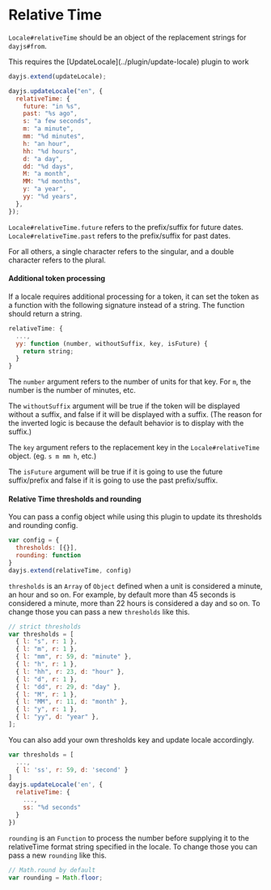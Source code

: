 
# Relative Time

`Locale#relativeTime` should be an object of the replacement strings for `dayjs#from`.

<Callout>
  This requires the [UpdateLocale](../plugin/update-locale) plugin to work
</Callout>

```js
dayjs.extend(updateLocale);

dayjs.updateLocale("en", {
  relativeTime: {
    future: "in %s",
    past: "%s ago",
    s: "a few seconds",
    m: "a minute",
    mm: "%d minutes",
    h: "an hour",
    hh: "%d hours",
    d: "a day",
    dd: "%d days",
    M: "a month",
    MM: "%d months",
    y: "a year",
    yy: "%d years",
  },
});
```

`Locale#relativeTime.future` refers to the prefix/suffix for future dates. `Locale#relativeTime.past` refers to the prefix/suffix for past dates.

For all others, a single character refers to the singular, and a double character refers to the plural.

#### Additional token processing

If a locale requires additional processing for a token, it can set the token as a function with the following signature instead of a string. The function should return a string.

```js
relativeTime: {
  ...,
  yy: function (number, withoutSuffix, key, isFuture) {
    return string;
  }
}
```

The `number` argument refers to the number of units for that key. For `m`, the number is the number of minutes, etc.

The `withoutSuffix` argument will be true if the token will be displayed without a suffix, and false if it will be displayed with a suffix. (The reason for the inverted logic is because the default behavior is to display with the suffix.)

The `key` argument refers to the replacement key in the `Locale#relativeTime` object. (eg. `s m mm h`, etc.)

The `isFuture` argument will be true if it is going to use the future suffix/prefix and false if it is going to use the past prefix/suffix.

#### Relative Time thresholds and rounding

You can pass a config object while using this plugin to update its thresholds and rounding config.

```js
var config = {
  thresholds: [{}],
  rounding: function
}
dayjs.extend(relativeTime, config)
```

`thresholds` is an `Array` of `Object` defined when a unit is considered a minute, an hour and so on. For example, by default more than 45 seconds is considered a minute, more than 22 hours is considered a day and so on. To change those you can pass a new `thresholds` like this.

```js
// strict thresholds
var thresholds = [
  { l: "s", r: 1 },
  { l: "m", r: 1 },
  { l: "mm", r: 59, d: "minute" },
  { l: "h", r: 1 },
  { l: "hh", r: 23, d: "hour" },
  { l: "d", r: 1 },
  { l: "dd", r: 29, d: "day" },
  { l: "M", r: 1 },
  { l: "MM", r: 11, d: "month" },
  { l: "y", r: 1 },
  { l: "yy", d: "year" },
];
```

You can also add your own thresholds key and update locale accordingly.

```js
var thresholds = [
  ...,
  { l: 'ss', r: 59, d: 'second' }
]
dayjs.updateLocale('en', {
  relativeTime: {
    ...,
    ss: "%d seconds"
  }
})
```

`rounding` is an `Function` to process the number before supplying it to the relativeTime format string specified in the locale. To change those you can pass a new `rounding` like this.

```js
// Math.round by default
var rounding = Math.floor;
```
